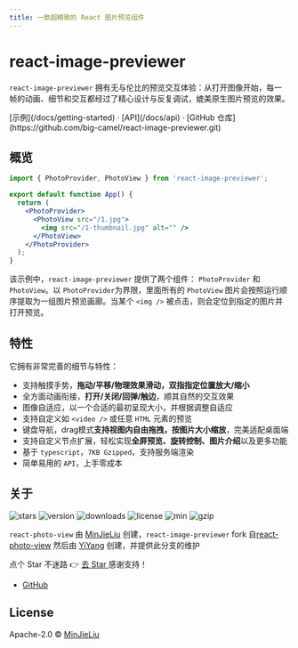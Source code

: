 ```yaml
---
title: 一款超精致的 React 图片预览组件
---
```




<h1 tw="text-center font-bold md:text-5xl mt-8">react-image-previewer</h1>

<Bleed>
  <Features />
</Bleed>

`react-image-previewer` 拥有无与伦比的预览交互体验：从打开图像开始，每一帧的动画、细节和交互都经过了精心设计与反复调试，媲美原生图片预览的效果。

<div tw="mt-16 mb-20 text-center">
  [示例](/docs/getting-started) · [API](/docs/api) · [GitHub 仓库](https://github.com/big-camel/react-image-previewer.git)
</div>

<Index />

## 概览

```jsx
import { PhotoProvider, PhotoView } from 'react-image-previewer';

export default function App() {
  return (
    <PhotoProvider>
      <PhotoView src="/1.jpg">
        <img src="/1-thumbnail.jpg" alt="" />
      </PhotoView>
    </PhotoProvider>
  );
}
```

该示例中，`react-image-previewer` 提供了两个组件： `PhotoProvider` 和 `PhotoView`。以 `PhotoProvider`为界限，里面所有的 `PhotoView` 图片会按照运行顺序提取为一组图片预览画廊。当某个 `<img />` 被点击，则会定位到指定的图片并打开预览。

## 特性

它拥有非常完善的细节与特性：

- 支持触摸手势，**拖动/平移/物理效果滑动，双指指定位置放大/缩小**
- 全方面动画衔接，**打开/关闭/回弹/触边**，顺其自然的交互效果
- 图像自适应，以一个合适的最初呈现大小，并根据调整自适应
- 支持自定义如 `<video />` 或任意 `HTML` 元素的预览
- 键盘导航，drag模式**支持视图内自由拖拽，按图片大小缩放**，完美适配桌面端
- 支持自定义节点扩展，轻松实现**全屏预览、旋转控制、图片介绍**以及更多功能
- 基于 `typescript`，`7KB Gzipped`，支持服务端渲染
- 简单易用的 `API`，上手零成本

## 关于

<p tw="flex flex-wrap">
  <img
    alt="stars"
    src="https://badgen.net/github/stars/big-camel/react-image-previewer"
    tw="mr-2 mb-2"
  />
  <img
    alt="version"
    src="https://img.shields.io/npm/v/react-image-previewer.svg?style=flat-square"
    tw="mr-2 mb-2"
  />
  <img
    alt="downloads"
    src="http://img.shields.io/npm/dm/react-image-previewer.svg?style=flat-square"
    tw="mr-2 mb-2"
  />
  <img alt="license" src="https://badgen.net/npm/license/react-image-previewer" tw="mr-2 mb-2" />
  <img
    alt="min"
    src="https://badgen.net/bundlephobia/min/react-image-previewer?label=minified"
    tw="mr-2 mb-2"
  />
  <img
    alt="gzip"
    src="https://badgen.net/bundlephobia/minzip/react-image-previewer?label=gzip"
    tw="mr-2 mb-2"
  />
</p>

`react-photo-view` 由 [MinJieLiu](https://github.com/MinJieLiu) 创建，`react-image-previewer` fork 自[react-photo-view](https://github.com/MinJieLiu/react-photo-view) 然后由 [YiYang](https://github.com/big-camel) 创建，并提供此分支的维护

<Callout emoji="😄">
  <span>点个 Star 不迷路 👉 </span>
  <a tw="inline-block" href="https://github.com/big-camel/react-image-previewer" target="_blank">
    去 Star
  </a>
  <span> 感谢支持！</span>
</Callout>

- [GitHub](https://github.com/big-camel)

## License

Apache-2.0 © [MinJieLiu](https://github.com/MinJieLiu)
